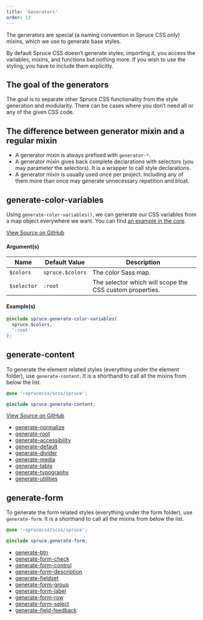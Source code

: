 ```yaml
---
title: 'Generators'
order: 13
---
```


<p class="lead">The generators are special (a naming convention in Spruce CSS only) mixins, which we use to generate base styles.</p>

By default Spruce CSS doesn’t generate styles; importing it, you access the variables, mixins, and functions but nothing more. If you wish to use the styling, you have to include them explicitly.

## The goal of the generators

The goal is to separate other Spruce CSS functionality from the style generation and modularity. There can be cases where you don’t need all or any of the given CSS code.

## The difference between generator mixin and a regular mixin

- A generator mixin is always prefixed with `generator-*`.
- A generator mixin gives back complete declarations with selectors (you may parameter the selectors). It is a wrapper to call style declarations.
- A generator mixin is usually used once per project. Including any of them more than once may generate unnecessary repetition and bloat.

## generate-color-variables

Using `generate-color-variables()`, we can generate our CSS variables from a map object everywhere we want. You can find [an example in the core](https://github.com/conedevelopment/sprucecss/blob/main/scss/_root.scss#L7).

[View Source on GitHub](https://github.com/conedevelopment/sprucecss/blob/main/scss/mixin/_color.scss#L4)

#### Argument(s)

| Name                  | Default Value          | Description                                                |
|-----------------------|------------------------|------------------------------------------------------------|
| `$colors`             | `spruce.$colors`       | The color Sass map.                                        |
| `$selector`           | `:root`                | The selector which will scope the CSS custom properties.   |

#### Example(s)

```scss
@include spruce.generate-color-variables(
  spruce.$colors,
  ':root'
);

```

## generate-content

To generate the element related styles (everything under the element folder), use `generate-content`. It is a shorthand to call all the mixins from below the list.

```scss
@use '~sprucecss/scss/spruce';

@include spruce.generate-content;
```

[View Source on GitHub](https://github.com/conedevelopment/sprucecss/blob/main/scss/mixin/_generator.scss#L6)

- [generate-normalize](https://github.com/conedevelopment/sprucecss/blob/main/scss/plugin/_normalize.scss)
- [generate-root](https://github.com/conedevelopment/sprucecss/blob/main/scss/element/_root.scss)
- [generate-accessibility](https://github.com/conedevelopment/sprucecss/blob/main/scss/element/_accessibility.scss)
- [generate-default](https://github.com/conedevelopment/sprucecss/blob/main/scss/element/_default.scss)
- [generate-divider](https://github.com/conedevelopment/sprucecss/blob/main/scss/element/_divider.scss)
- [generate-media](https://github.com/conedevelopment/sprucecss/blob/main/scss/element/_media.scss)
- [generate-table](https://github.com/conedevelopment/sprucecss/blob/main/scss/element/_table.scss)
- [generate-typography](https://github.com/conedevelopment/sprucecss/blob/main/scss/element/_typography.scss)
- [generate-utilities](https://github.com/conedevelopment/sprucecss/blob/main/scss/element/_utilities.scss)

## generate-form

To generate the form related styles (everything under the form folder), use `generate-form`. It is a shorthand to call all the mixins from below the list.

```scss
@use '~sprucecss/scss/spruce';

@include spruce.generate-form;
```
- [generate-btn](https://github.com/conedevelopment/sprucecss/blob/main/scss/form/_button.scss)
- [generate-form-check](https://github.com/conedevelopment/sprucecss/blob/main/scss/form/_check.scss)
- [generate-form-control](https://github.com/conedevelopment/sprucecss/blob/main/scss/form/_control.scss)
- [generate-form-description](https://github.com/conedevelopment/sprucecss/blob/main/scss/form/_description.scss)
- [generate-fieldset](https://github.com/conedevelopment/sprucecss/blob/main/scss/form/_fieldset.scss)
- [generate-form-group](https://github.com/conedevelopment/sprucecss/blob/main/scss/form/_group.scss)
- [generate-form-label](https://github.com/conedevelopment/sprucecss/blob/main/scss/form/_label.scss)
- [generate-form-row](https://github.com/conedevelopment/sprucecss/blob/main/scss/form/_row.scss)
- [generate-form-select](https://github.com/conedevelopment/sprucecss/blob/main/scss/form/_select.scss)
- [generate-field-feedback](https://github.com/conedevelopment/sprucecss/blob/main/scss/form/_validation.scss)

